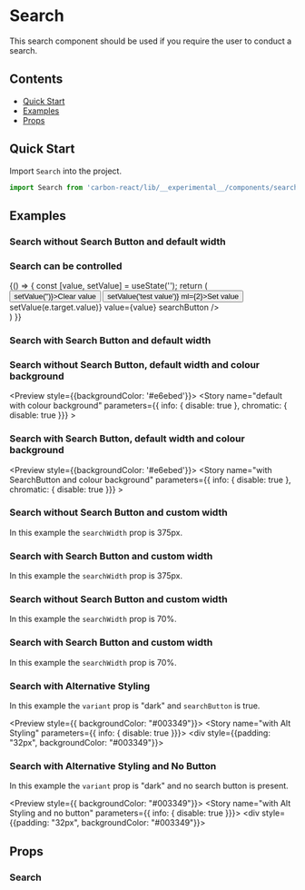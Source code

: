 
<Meta title="Design System/Search" />

# Search
This search component should be used if you require the user to conduct a search.

## Contents
- [Quick Start](#quick-start)
- [Examples](#examples)
- [Props](#props)

## Quick Start
Import `Search` into the project.

```javascript
import Search from 'carbon-react/lib/__experimental__/components/search';
```

## Examples

### Search without Search Button and default width

<Preview>
  <Story name="default" parameters={{ info: { disable: true }}} >
    <Search placeholder="Search..." defaultValue=""/>
  </Story>
</Preview>

### Search can be controlled

<Preview>
  <Story name="controlled" parameters={{ info: { disable: true }}} >
    {() => {
      const [value, setValue] = useState('');
      return (
      <div>
        <Button onClick={() => setValue('')}>Clear value</Button>
        <Button onClick={() => setValue('test value')} ml={2}>Set value</Button>
        <Search id="test" name="test" placeholder="Search..."
        onChange={(e)=> setValue(e.target.value)}
        value={value}
        searchButton
        />
      </div>
    )
    }}
  </Story>
</Preview>

### Search with Search Button and default width

<Preview>
  <Story name="with SearchButton" parameters={{ info: { disable: true }}} >
    <Search defaultValue="Search" searchButton/>
  </Story>
</Preview>

### Search without Search Button, default width and colour background

<Preview style={{backgroundColor: '#e6ebed'}}>
  <Story name="default with colour background" parameters={{ info: { disable: true }, chromatic: { disable: true }}} >
    <Search placeholder="Search..." defaultValue=""/>
  </Story>
</Preview>

### Search with Search Button, default width and colour background

<Preview style={{backgroundColor: '#e6ebed'}}>
  <Story name="with SearchButton and colour background" parameters={{ info: { disable: true }, chromatic: { disable: true }}} >
    <Search placeholder="Search..." defaultValue="Search" searchButton/>
  </Story>
</Preview>

### Search without Search Button and custom width
In this example the `searchWidth` prop is 375px.

<Preview>
  <Story name="custom Width using px" parameters={{ info: { disable: true }}} >
    <Search placeholder="Search..." defaultValue="" searchWidth="375px"/>
  </Story>
</Preview>

### Search with Search Button and custom width
In this example the `searchWidth` prop is 375px.

<Preview>
  <Story name="with SearchButton and Custom Width using px" parameters={{ info: { disable: true }}} >
    <Search defaultValue="Search" searchButton searchWidth="375px"/>
  </Story>
</Preview>

### Search without Search Button and custom width
In this example the `searchWidth` prop is 70%.

<Preview>
  <Story name="custom Width using %" parameters={{ info: { disable: true }}} >
    <Search placeholder="Search..." defaultValue="" searchWidth="70%"/>
  </Story>
</Preview>

### Search with Search Button and custom width
In this example the `searchWidth` prop is 70%.

<Preview>
  <Story name="with SearchButton and Custom Width using %" parameters={{ info: { disable: true }}} >
    <Search defaultValue="Search" searchButton searchWidth="70%"/>
  </Story>
</Preview>

### Search with Alternative Styling
In this example the `variant` prop is "dark" and `searchButton` is true.

<Preview style={{ backgroundColor: "#003349"}}>
  <Story name="with Alt Styling" parameters={{ info: { disable: true }}}>
    <Box width="700px" height="75px" bg="#003349">
      <div style={{padding: "32px", backgroundColor: "#003349"}}>
        <Search
          placeholder="Search..."
          defaultValue="Search"
          searchButton
          variant="dark"
        />
      </div>
    </Box>
  </Story>
</Preview>

### Search with Alternative Styling and No Button
In this example the `variant` prop is "dark" and no search button is present.

<Preview style={{ backgroundColor: "#003349"}}>
  <Story name="with Alt Styling and no button" parameters={{ info: { disable: true }}}>
    <Box width="700px" height="75px" bg="#003349">
      <div style={{padding: "32px", backgroundColor: "#003349"}}>
        <Search
          placeholder="Search..."
          defaultValue=""
          variant="dark"
        />
      </div>
    </Box>
  </Story>
</Preview>

## Props

### Search

<StyledSystemProps of={Search} noHeader margin />